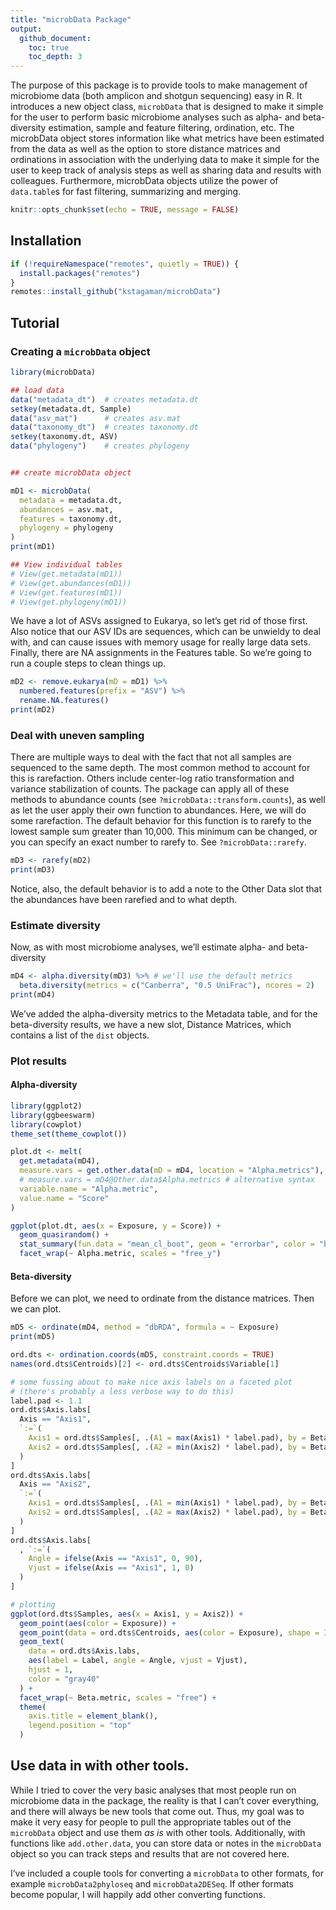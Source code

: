 ```yaml
---
title: "microbData Package"
output:
  github_document:
    toc: true
    toc_depth: 3
---
```


The purpose of this package is to provide tools to make management of microbiome data (both amplicon and shotgun sequencing) easy in R. It introduces a new object class, `microbData` that is designed to make it simple for the user to perform basic microbiome analyses such as alpha- and beta-diversity estimation, sample and feature filtering, ordination, etc. The microbData object stores information like what metrics have been estimated from the data as well as the option to store distance matrices and ordinations in association with the underlying data to make it simple for the user to keep track of analysis steps as well as sharing data and results with colleagues. Furthermore, microbData objects utilize the power of `data.table`s for fast filtering, summarizing and merging.

```r
knitr::opts_chunk$set(echo = TRUE, message = FALSE)
```

## Installation

```r
if (!requireNamespace("remotes", quietly = TRUE)) {
  install.packages("remotes")
}
remotes::install_github("kstagaman/microbData")
```

## Tutorial

### Creating a `microbData` object

```r
library(microbData)

## load data
data("metadata_dt")  # creates metadata.dt
setkey(metadata.dt, Sample)
data("asv_mat")      # creates asv.mat
data("taxonomy_dt")  # creates taxonomy.dt
setkey(taxonomy.dt, ASV)
data("phylogeny")    # creates phylogeny


## create microbData object

mD1 <- microbData(
  metadata = metadata.dt,
  abundances = asv.mat,
  features = taxonomy.dt, 
  phylogeny = phylogeny
)
print(mD1)

## View individual tables
# View(get.metadata(mD1))
# View(get.abundances(mD1))
# View(get.features(mD1))
# View(get.phylogeny(mD1))
```

We have a lot of ASVs assigned to Eukarya, so let's get rid of those first. Also notice that our ASV IDs are sequences, which can be unwieldy to deal with, and can cause issues with memory usage for really large data sets. Finally, there are NA assignments in the Features table. So we're going to run a couple steps to clean things up.

```r
mD2 <- remove.eukarya(mD = mD1) %>% 
  numbered.features(prefix = "ASV") %>% 
  rename.NA.features()
print(mD2)
```

### Deal with uneven sampling

There are multiple ways to deal with the fact that not all samples are sequenced to the same depth. The most common method to account for this is rarefaction. Others include center-log ratio transformation and variance stabilization of counts. The package can apply all of these methods to abundance counts (see `?microbData::transform.counts`), as well as let the user apply their own function to abundances. Here, we will do some rarefaction. The default behavior for this function is to rarefy to the lowest sample sum greater than 10,000. This minimum can be changed, or you can specify an exact number to rarefy to. See `?microbData::rarefy`.

```r
mD3 <- rarefy(mD2)
print(mD3)
```

Notice, also, the default behavior is to add a note to the Other Data slot that the abundances have been rarefied and to what depth.

### Estimate diversity

Now, as with most microbiome analyses, we'll estimate alpha- and beta-diversity

```r
mD4 <- alpha.diversity(mD3) %>% # we'll use the default metrics
  beta.diversity(metrics = c("Canberra", "0.5 UniFrac"), ncores = 2)
print(mD4)
```

We've added the alpha-diversity metrics to the Metadata table, and for the beta-diversity results, we have a new slot, Distance Matrices, which contains a list of the `dist` objects.

### Plot results

#### Alpha-diversity

```r
library(ggplot2)
library(ggbeeswarm)
library(cowplot)
theme_set(theme_cowplot())

plot.dt <- melt(
  get.metadata(mD4), 
  measure.vars = get.other.data(mD = mD4, location = "Alpha.metrics"), 
  # measure.vars = mD4@Other.data$Alpha.metrics # alternative syntax
  variable.name = "Alpha.metric",
  value.name = "Score"
)

ggplot(plot.dt, aes(x = Exposure, y = Score)) +
  geom_quasirandom() + 
  stat_summary(fun.data = "mean_cl_boot", geom = "errorbar", color = "blue") + 
  facet_wrap(~ Alpha.metric, scales = "free_y")
```

#### Beta-diversity

Before we can plot, we need to ordinate from the distance matrices. Then we can plot.

```r
mD5 <- ordinate(mD4, method = "dbRDA", formula = ~ Exposure)
print(mD5)
```

```r
ord.dts <- ordination.coords(mD5, constraint.coords = TRUE)
names(ord.dts$Centroids)[2] <- ord.dts$Centroids$Variable[1]

# some fussing about to make nice axis labels on a faceted plot
# (there's probably a less verbose way to do this)
label.pad <- 1.1
ord.dts$Axis.labs[
  Axis == "Axis1", 
  `:=`(
    Axis1 = ord.dts$Samples[, .(A1 = max(Axis1) * label.pad), by = Beta.metric]$A1,
    Axis2 = ord.dts$Samples[, .(A2 = min(Axis2) * label.pad), by = Beta.metric]$A2
  )
]
ord.dts$Axis.labs[
  Axis == "Axis2", 
  `:=`(
    Axis1 = ord.dts$Samples[, .(A1 = min(Axis1) * label.pad), by = Beta.metric]$A1,
    Axis2 = ord.dts$Samples[, .(A2 = max(Axis2) * label.pad), by = Beta.metric]$A2
  )
]
ord.dts$Axis.labs[
  , `:=`(
    Angle = ifelse(Axis == "Axis1", 0, 90),
    Vjust = ifelse(Axis == "Axis1", 1, 0)
  )
]

# plotting
ggplot(ord.dts$Samples, aes(x = Axis1, y = Axis2)) +
  geom_point(aes(color = Exposure)) +
  geom_point(data = ord.dts$Centroids, aes(color = Exposure), shape = 3, size = 4) + 
  geom_text(
    data = ord.dts$Axis.labs,
    aes(label = Label, angle = Angle, vjust = Vjust),
    hjust = 1,
    color = "gray40"
  ) +
  facet_wrap(~ Beta.metric, scales = "free") +
  theme(
    axis.title = element_blank(), 
    legend.position = "top"
  )
```


## Use data in with other tools.

While I tried to cover the very basic analyses that most people run on microbiome data in the package, the reality is that I can't cover everything, and there will always be new tools that come out. Thus, my goal was to make it very easy for people to pull the appropriate tables out of the `microbData` object and use them *as is* with other tools. Additionally, with functions like `add.other.data`, you can store data or notes in the `microbData` object so you can track steps and results that are not covered here.

I've included a couple tools for converting a `microbData` to other formats, for example `microbData2phyloseq` and `microbData2DESeq`. If other formats become popular, I will happily add other converting functions. 
